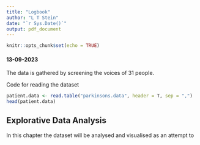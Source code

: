 ```yaml
---
title: "Logbook"
author: "L T Stein"
date: "`r Sys.Date()`"
output: pdf_document
---
```


```r
knitr::opts_chunk$set(echo = TRUE)
```

#### 13-09-2023

The data is gathered by screening the voices of 31 people.

Code for reading the dataset

```r
patient.data <- read.table("parkinsons.data", header = T, sep = ",")
head(patient.data)
```


## Explorative Data Analysis

In this chapter the dataset will be analysed and visualised as an attempt to